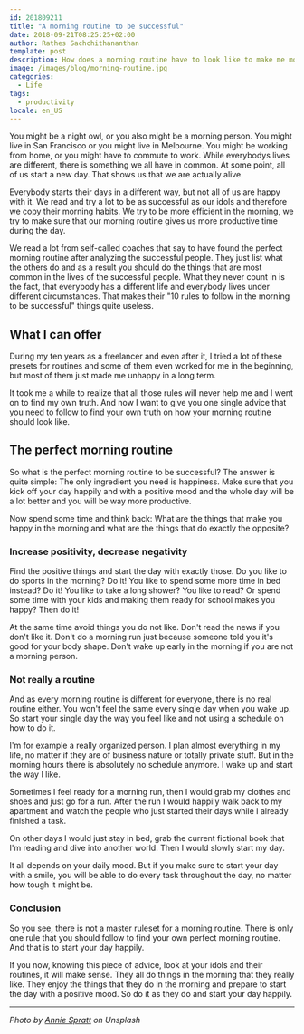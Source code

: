 ```yaml
---
id: 201809211
title: "A morning routine to be successful"
date: 2018-09-21T08:25:25+02:00
author: Rathes Sachchithananthan
template: post
description: How does a morning routine have to look like to make me more successful? There is only one answer to it.
image: /images/blog/morning-routine.jpg
categories:
  - Life
tags:
  - productivity
locale: en_US
---
```


You might be a night owl, or you also might be a morning person. You might live in San Francisco or you might live in Melbourne. You might be working from home, or you might have to commute to work. While everybodys lives are different, there is something we all have in common. At some point, all of us start a new day. That shows us that we are actually alive.

Everybody starts their days in a different way, but not all of us are happy with it. We read and try a lot to be as successful as our idols and therefore we copy their morning habits. We try to be more efficient in the morning, we try to make sure that our morning routine gives us more productive time during the day.

We read a lot from self-called coaches that say to have found the perfect morning routine after analyzing the successful people. They just list what the others do and as a result you should do the things that are most common in the lives of the successful people. What they never count in is the fact, that everybody has a different life and everybody lives under different circumstances. That makes their "10 rules to follow in the morning to be successful" things quite useless.

## What I can offer

During my ten years as a freelancer and even after it, I tried a lot of these presets for routines and some of them even worked for me in the beginning, but most of them just made me unhappy in a long term.

It took me a while to realize that all those rules will never help me and I went on to find my own truth. And now I want to give you one single advice that you need to follow to find your own truth on how your morning routine should look like.

## The perfect morning routine

So what is the perfect morning routine to be successful? The answer is quite simple: The only ingredient you need is happiness. Make sure that you kick off your day happily and with a positive mood and the whole day will be a lot better and you will be way more productive.

Now spend some time and think back: What are the things that make you happy in the morning and what are the things that do exactly the opposite?

### Increase positivity, decrease negativity

Find the positive things and start the day with exactly those. Do you like to do sports in the morning? Do it! You like to spend some more time in bed instead? Do it! You like to take a long shower? You like to read? Or spend some time with your kids and making them ready for school makes you happy? Then do it!

At the same time avoid things you do not like. Don't read the news if you don't like it. Don't do a morning run just because someone told you it's good for your body shape. Don't wake up early in the morning if you are not a morning person.

### Not really a routine

And as every morning routine is different for everyone, there is no real routine either. You won't feel the same every single day when you wake up. So start your single day the way you feel like and not using a schedule on how to do it.

I'm for example a really organized person. I plan almost everything in my life, no matter if they are of business nature or totally private stuff. But in the morning hours there is absolutely no schedule anymore. I wake up and start the way I like.

Sometimes I feel ready for a morning run, then I would grab my clothes and shoes and just go for a run. After the run I would happily walk back to my apartment and watch the people who just started their days while I already finished a task.

On other days I would just stay in bed, grab the current fictional book that I'm reading and dive into another world. Then I would slowly start my day.

It all depends on your daily mood. But if you make sure to start your day with a smile, you will be able to do every task throughout the day, no matter how tough it might be.

### Conclusion

So you see, there is not a master ruleset for a morning routine. There is only one rule that you should follow to find your own perfect morning routine. And that is to start your day happily.

If you now, knowing this piece of advice, look at your idols and their routines, it will make sense. They all do things in the morning that they really like. They enjoy the things that they do in the morning and prepare to start the day with a positive mood. So do it as they do and start your day happily.

---

_Photo by [Annie Spratt](https://unsplash.com/@anniespratt) on Unsplash_

